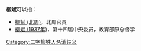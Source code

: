 '''柳斌'''可以指：
* [[柳斌_(北周)|柳斌 (北周)]]，北周官员
* [[柳斌_(1937年)|柳斌 (1937年)]]，第十四届中央委员，教育部原总督学

{{disambig}}

[[Category:二字柳姓人名消歧义|Category:二字柳姓人名消歧义]]